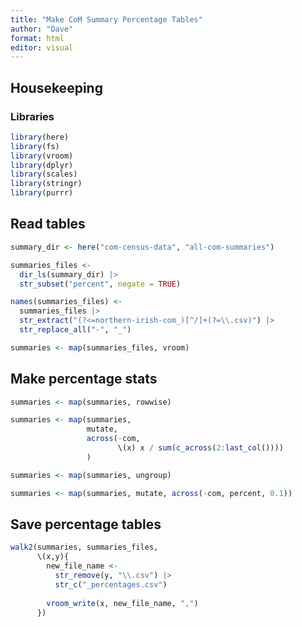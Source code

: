 ```yaml
---
title: "Make CoM Summary Percentage Tables"
author: "Dave"
format: html
editor: visual
---
```


## Housekeeping

### Libraries

```r
library(here)
library(fs)
library(vroom)
library(dplyr)
library(scales)
library(stringr)
library(purrr)
```

## Read tables

```r
summary_dir <- here("com-census-data", "all-com-summaries")

summaries_files <-
  dir_ls(summary_dir) |>
  str_subset("percent", negate = TRUE)

names(summaries_files) <- 
  summaries_files |> 
  str_extract("(?<=northern-irish-com_)[^/]+(?=\\.csv)") |> 
  str_replace_all("-", "_")

summaries <- map(summaries_files, vroom)
```

## Make percentage stats

```r
summaries <- map(summaries, rowwise)

summaries <- map(summaries,
                 mutate,
                 across(-com,
                        \(x) x / sum(c_across(2:last_col())))
                 )

summaries <- map(summaries, ungroup)

summaries <- map(summaries, mutate, across(-com, percent, 0.1))
```

## Save percentage tables

```r
walk2(summaries, summaries_files, 
      \(x,y){
        new_file_name <- 
          str_remove(y, "\\.csv") |> 
          str_c("_percentages.csv")
        
        vroom_write(x, new_file_name, ",")
      })
```
